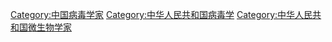[[Category:中国病毒学家|Category:中国病毒学家]]
[[Category:中华人民共和国病毒学|Category:中华人民共和国病毒学]]
[[Category:中华人民共和国微生物学家|Category:中华人民共和国微生物学家]]